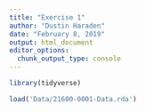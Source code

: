```yaml
---
title: "Exercise 1"
author: "Dustin Haraden"
date: "February 8, 2019"
output: html_document
editor_options: 
  chunk_output_type: console
---
```


```r

library(tidyverse)

load('Data/21600-0001-Data.rda')

```


